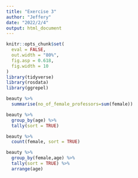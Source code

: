 ```yaml
---
title: "Exercise 3"
author: "Jeffery"
date: "2022/2/4"
output: html_document
---
```

```r
knitr::opts_chunk$set(
  eval = FALSE,
  out.width = "80%",
  fig.asp = 0.618,
  fig.width = 10
)
library(tidyverse)
library(rosdata)
library(ggrepel)
```

```r
beauty %>%
  summarise(no_of_female_professors=sum(female))
```

```r
beauty %>% 
  group_by(age) %>%
  tally(sort = TRUE)
```

```r
beauty %>%
  count(female, sort = TRUE)
```
  
```r
beauty %>% 
  group_by(female,age) %>%
  tally(sort = TRUE) %>%
  arrange(age)
```

  